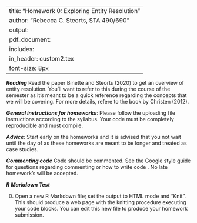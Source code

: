 
---
title: "Homework 0: Exploring Entity Resolution"
author: "Rebecca C. Steorts, STA 490/690"
output: 
     pdf_document:
      includes: 
          in_header: custom2.tex
font-size: 8px
---

***Reading*** Read the paper Binette and Steorts (2020) to get an overview of entity resolution. You'll want to refer to this during the course of the semester as it's meant to be a quick reference regarding the concepts that we will be covering. For more details, refere to the book by Christen (2012). 

***General instructions for homeworks***: Please follow the uploading file instructions according to the syllabus. Your code must be completely reproducible and must compile. 

***Advice***: Start early on the homeworks and it is advised that you not wait until the day of as these homeworks are meant to be longer and treated as case studies.

***Commenting code***
Code should be commented. See the Google style guide for questions regarding commenting or how to write 
code \url{https://google.github.io/styleguide/Rguide.xml}. No late homework's will be accepted.

***R Markdown Test***

0. Open a new R Markdown file; set the output to HTML mode and "Knit". This should produce a web page with the knitting procedure executing your code blocks. You can edit this new file to produce your homework submission.


\textbf{Total points on assignment: 5 (reproducibility) + 25 points for the assignment.}

\begin{enumerate}
\item (15 points) Find \textbf{three examples} of entity resolution tasks using information publicly available. For each of the three examples, describe the problem at hand and what information is needed in order to distinguish the unique entities (or link/merge record that belong to each entity). Be sure to include a list of the records for each example and the public source where you found them. \textbf{Entities can be people or objects. One example can be about yourself if you find this easier to discuss and talk about.}

\vspace*{2em}

For example, you might use Google Scholar to search for a textbook. What kind of results do you get back? Are they unique or not? As another example, what happens when you try and search for someone on PubMed (such as an author or paper). How could identify unique papers? What other public records might have linkage problems? 

\item (5 points) Download and install the \texttt{RecordLinkage} package in R on your computer. View the help documentation for \texttt{strcmp}. Which string metrics can this function calculate?

\item (5 points) Read the six page paper describing the Jaro-Winkler string metric, ``String Comparator Metrics and Enhanced Decision Rules in the Fellegi-Sunter Model of Record Linkage.
Concentrate on Sections 1, 2.3, 2.4, and 3. We will discuss the Fellegi-Sunter model in more depth in class. 

\vspace*{2em}

On page 4, Table 1 provides Jaro-Winkler similarity values for several pairs of words.
Pick a pair of words and use the function \texttt{jarowinkler} to experiment with typographical errors in different places. 

\vspace*{2em}

What happens when you switch letters at the beginning of the word? the end? What if the letter moves two or three places? What happens if you leave out letters in one of the words? What types of changes result in larger decreases in the similarity score? Describe your results and provide reproducible code in order to back up any claims. 
\end{enumerate}